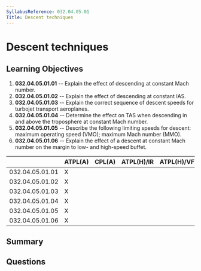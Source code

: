 ```yaml
---
SyllabusReference: 032.04.05.01
Title: Descent techniques
---
```


# Descent techniques

## Learning Objectives

1. **032.04.05.01.01** -- Explain the effect of descending at constant Mach
   number.
2. **032.04.05.01.02** -- Explain the effect of descending at constant IAS.
3. **032.04.05.01.03** -- Explain the correct sequence of descent speeds for
   turbojet transport aeroplanes.
4. **032.04.05.01.04** -- Determine the effect on TAS when descending in and
   above the troposphere at constant Mach number.
5. **032.04.05.01.05** -- Describe the following limiting speeds for descent:
   maximum operating speed (VMO); maximum Mach number (MMO).
6. **032.04.05.01.06** -- Explain the effect of a descent at constant Mach
   number on the margin to low- and high-speed buffet.

|                 | ATPL(A) | CPL(A) | ATPL(H)/IR | ATPL(H)/VFR | CPL(H) | IR  | CBIR(A) |
| --------------- | ------- | ------ | ---------- | ----------- | ------ | --- | ------- |
| 032.04.05.01.01 | X       |        |            |             |        |     |         |
| 032.04.05.01.02 | X       |        |            |             |        |     |         |
| 032.04.05.01.03 | X       |        |            |             |        |     |         |
| 032.04.05.01.04 | X       |        |            |             |        |     |         |
| 032.04.05.01.05 | X       |        |            |             |        |     |         |
| 032.04.05.01.06 | X       |        |            |             |        |     |         |

## Summary

## Questions
